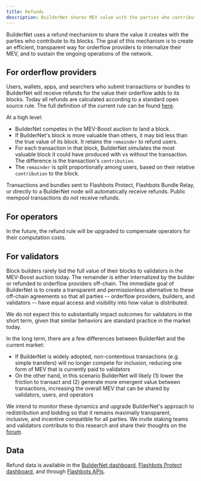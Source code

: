 ```yaml
---
title: Refunds
description: BuilderNet shares MEV value with the parties who contribute to its blocks.
---
```


BuilderNet uses a refund mechanism to share the value it creates with the parties who contribute to its blocks. The goal of this mechanism is to create an efficient, transparent way for orderflow providers to internalize their MEV, and to sustain the ongoing operations of the network.

## For orderflow providers

Users, wallets, apps, and searchers who submit transactions or bundles to BuilderNet will receive refunds for the value their orderflow adds to its blocks. Today all refunds are calculated according to a standard open source rule. The full definition of the current rule can be found [here](https://docs.flashbots.net/flashbots-auction/advanced/gas-fee-refunds).

At a high level:
- BuilderNet competes in the MEV-Boost auction to land a block.
- If BuilderNet's block is more valuable than others, it may bid less than the true value of its block. It retains the `remainder` to refund users.
- For each transaction in that block, BuilderNet simulates the most valuable block it could have produced with vs without the transaction. The difference is the transaction's `contribution`.
- The `remainder` is split proportionally among users, based on their relative `contribution` to the block.

Transactions and bundles sent to Flashbots Protect, Flashbots Bundle Relay, or directly to a BuilderNet node will automatically receive refunds. Public mempool transactions do not receive refunds.

## For operators

In the future, the refund rule will be upgraded to compensate operators for their computation costs.

## For validators

Block builders rarely bid the full value of their blocks to validators in the MEV-Boost auction today. The remainder is either internalized by the builder or refunded to orderflow providers off-chain. The immediate goal of BuilderNet is to create a transparent and permissionless alternative to these off-chain agreements so that all parties -- orderflow providers, builders, and validators -- have equal access and visibility into how value is distributed.

We do not expect this to substantially impact outcomes for validators in the short term, given that similar behaviors are standard practice in the market today.

In the long term, there are a few differences between BuilderNet and the current market:
- If BuilderNet is widely adopted, non-contentious transactions (e.g. simple transfers) will no longer compete for inclusion, reducing one form of MEV that is currently paid to validators
- On the other hand, in this scenario BuilderNet will likely (1) lower the friction to transact and (2) generate more emergent value between transactions, increasing the overall MEV that can be shared by validators, users, and operators

We intend to monitor these dynamics and upgrade BuilderNet's approach to redistribution and bidding so that it remains maximally transparent, inclusive, and incentive compatible for all parties. We invite staking teams and validators contribute to this research and share their thoughts on the [forum](https://collective.flashbots.net/).

## Data

Refund data is available in the [BuilderNet dashboard](https://dune.com/flashbots/buildernet), [Flashbots Protect dashboard](https://dune.com/flashbots/flashbots-protect), and through [Flashbots APIs](https://docs.flashbots.net/flashbots-auction/advanced/rpc-endpoint#flashbots_getfeerefundtotalsbyrecipient).

